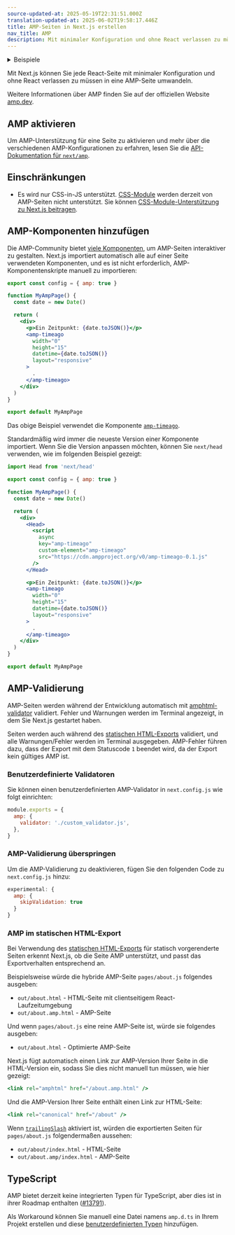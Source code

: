 ```yaml
---
source-updated-at: 2025-05-19T22:31:51.000Z
translation-updated-at: 2025-06-02T19:58:17.446Z
title: AMP-Seiten in Next.js erstellen
nav_title: AMP
description: Mit minimaler Konfiguration und ohne React verlassen zu müssen, können Sie AMP hinzufügen und die Leistung sowie Geschwindigkeit Ihrer Seiten verbessern.
---
```


<details>
  <summary>Beispiele</summary>

- [AMP](https://github.com/vercel/next.js/tree/canary/examples/amp)

</details>

Mit Next.js können Sie jede React-Seite mit minimaler Konfiguration und ohne React verlassen zu müssen in eine AMP-Seite umwandeln.

Weitere Informationen über AMP finden Sie auf der offiziellen Website [amp.dev](https://amp.dev/).

## AMP aktivieren

Um AMP-Unterstützung für eine Seite zu aktivieren und mehr über die verschiedenen AMP-Konfigurationen zu erfahren, lesen Sie die [API-Dokumentation für `next/amp`](/docs/pages/guides/amp).

## Einschränkungen

- Es wird nur CSS-in-JS unterstützt. [CSS-Module](/docs/app/getting-started/css) werden derzeit von AMP-Seiten nicht unterstützt. Sie können [CSS-Module-Unterstützung zu Next.js beitragen](https://github.com/vercel/next.js/issues/10549).

## AMP-Komponenten hinzufügen

Die AMP-Community bietet [viele Komponenten](https://amp.dev/documentation/components/), um AMP-Seiten interaktiver zu gestalten. Next.js importiert automatisch alle auf einer Seite verwendeten Komponenten, und es ist nicht erforderlich, AMP-Komponentenskripte manuell zu importieren:

```jsx
export const config = { amp: true }

function MyAmpPage() {
  const date = new Date()

  return (
    <div>
      <p>Ein Zeitpunkt: {date.toJSON()}</p>
      <amp-timeago
        width="0"
        height="15"
        datetime={date.toJSON()}
        layout="responsive"
      >
        .
      </amp-timeago>
    </div>
  )
}

export default MyAmpPage
```

Das obige Beispiel verwendet die Komponente [`amp-timeago`](https://amp.dev/documentation/components/amp-timeago/?format=websites).

Standardmäßig wird immer die neueste Version einer Komponente importiert. Wenn Sie die Version anpassen möchten, können Sie `next/head` verwenden, wie im folgenden Beispiel gezeigt:

```jsx
import Head from 'next/head'

export const config = { amp: true }

function MyAmpPage() {
  const date = new Date()

  return (
    <div>
      <Head>
        <script
          async
          key="amp-timeago"
          custom-element="amp-timeago"
          src="https://cdn.ampproject.org/v0/amp-timeago-0.1.js"
        />
      </Head>

      <p>Ein Zeitpunkt: {date.toJSON()}</p>
      <amp-timeago
        width="0"
        height="15"
        datetime={date.toJSON()}
        layout="responsive"
      >
        .
      </amp-timeago>
    </div>
  )
}

export default MyAmpPage
```

## AMP-Validierung

AMP-Seiten werden während der Entwicklung automatisch mit [amphtml-validator](https://www.npmjs.com/package/amphtml-validator) validiert. Fehler und Warnungen werden im Terminal angezeigt, in dem Sie Next.js gestartet haben.

Seiten werden auch während des [statischen HTML-Exports](/docs/pages/guides/static-exports) validiert, und alle Warnungen/Fehler werden im Terminal ausgegeben. AMP-Fehler führen dazu, dass der Export mit dem Statuscode `1` beendet wird, da der Export kein gültiges AMP ist.

### Benutzerdefinierte Validatoren

Sie können einen benutzerdefinierten AMP-Validator in `next.config.js` wie folgt einrichten:

```js
module.exports = {
  amp: {
    validator: './custom_validator.js',
  },
}
```

### AMP-Validierung überspringen

Um die AMP-Validierung zu deaktivieren, fügen Sie den folgenden Code zu `next.config.js` hinzu:

```js
experimental: {
  amp: {
    skipValidation: true
  }
}
```

### AMP im statischen HTML-Export

Bei Verwendung des [statischen HTML-Exports](/docs/pages/guides/static-exports) für statisch vorgerenderte Seiten erkennt Next.js, ob die Seite AMP unterstützt, und passt das Exportverhalten entsprechend an.

Beispielsweise würde die hybride AMP-Seite `pages/about.js` folgendes ausgeben:

- `out/about.html` - HTML-Seite mit clientseitigem React-Laufzeitumgebung
- `out/about.amp.html` - AMP-Seite

Und wenn `pages/about.js` eine reine AMP-Seite ist, würde sie folgendes ausgeben:

- `out/about.html` - Optimierte AMP-Seite

Next.js fügt automatisch einen Link zur AMP-Version Ihrer Seite in die HTML-Version ein, sodass Sie dies nicht manuell tun müssen, wie hier gezeigt:

```jsx
<link rel="amphtml" href="/about.amp.html" />
```

Und die AMP-Version Ihrer Seite enthält einen Link zur HTML-Seite:

```jsx
<link rel="canonical" href="/about" />
```

Wenn [`trailingSlash`](/docs/pages/api-reference/config/next-config-js/trailingSlash) aktiviert ist, würden die exportierten Seiten für `pages/about.js` folgendermaßen aussehen:

- `out/about/index.html` - HTML-Seite
- `out/about.amp/index.html` - AMP-Seite

## TypeScript

AMP bietet derzeit keine integrierten Typen für TypeScript, aber dies ist in ihrer Roadmap enthalten ([#13791](https://github.com/ampproject/amphtml/issues/13791)).

Als Workaround können Sie manuell eine Datei namens `amp.d.ts` in Ihrem Projekt erstellen und diese [benutzerdefinierten Typen](https://stackoverflow.com/a/50601125) hinzufügen.